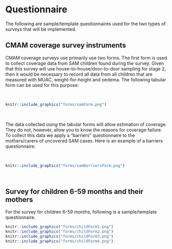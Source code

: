 # Questionnaire {#questionnaire}

The following are sample/template questionnaires used for the two types of surveys that will be implemented.

## CMAM coverage survey instruments

CMAM coverage surveys use primarily use two forms. The first form is used to collect coverage data from SAM children found during the survey. Given that this survey will use house-to-house/door-to-door sampling for stage 2, then it would be necessary to record all data from all children that are measured with MUAC, weight-for-height and oedema. The following tabular form can be used for this purpose:

&nbsp;

```r
knitr::include_graphics("forms/samForm.png")
```

&nbsp;

The data collected using the tabular forms will allow estimation of coverage. They do not, however, allow you to know the reasons for coverage failure. To collect this data we apply a “barriers” questionnaire to the mothers/carers of uncovered SAM cases. Here is an example of a barriers questionnaire:

&nbsp;

```r
knitr::include_graphics("forms/samBarriersForm.png")
```

&nbsp;


## Survey for children 6-59 months and their mothers

For the survey for children 6-59 months, following is a sample/template questionnaire. 

```r
knitr::include_graphics("forms/childForm1.png")
knitr::include_graphics("forms/childForm2.png")
knitr::include_graphics("forms/childForm3.png")
knitr::include_graphics("forms/childForm4.png")
```



